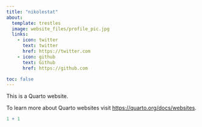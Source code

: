```yaml
---
title: "nikolestat"
about:
  template: trestles
  image: website_files/profile_pic.jpg
  links:
    - icon: twitter
      text: twitter
      href: https://twitter.com
    - icon: github
      text: Github
      href: https://github.com

toc: false
---
```


This is a Quarto website.

To learn more about Quarto websites visit <https://quarto.org/docs/websites>.

```r
1 + 1
```
